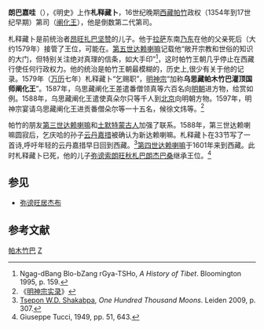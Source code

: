 '''朗巴嘉哇'''（{{bo|z=རྣམ་པར་རྒྱལ་བ|w=rnam par rgyal ba }}），《明史》上作'''札释藏卜'''，16世纪晚期[[西藏|西藏]][[帕竹|帕竹]]政权（1354年到17世纪早期）第司（[[阐化王|阐化王]]），他是倒数第二代第司。

札释藏卜是前统治者[[昂旺扎巴坚赞|昂旺扎巴坚赞]]的儿子。他于[[拉萨|拉萨]]东南[[乃东|乃东]]在他的父亲死后（大约1579年）接管了王位，可能在。[[第五世达赖喇嘛|第五世达赖喇嘛]]记载他“敞开宗教和世俗的知识的大门，但特别关注绝对真理的信条，如大手印”<ref>Ngag-dBang Blo-bZang rGya-TSHo, ''A History of Tibet''. Bloomington 1995, p. 159.</ref>，这时帕竹王朝几乎停止在西藏行使任何行政权力。他的统治是帕竹王朝最模糊的，历史上,很少有关于他的记录。1579年（[[万历|万历]]七年）札释藏卜“乞赐职”，[[明神宗|明神宗]]“加称'''乌思藏帕木竹巴灌顶国师阐化王'''”。1587年，乌思藏阐化王差遣番僧领真等六百名向[[明朝|明朝]]进方物，给赏如例。1588年，乌思藏阐化王遣使真朵尔只等千人到[[北京|北京]]向明朝方物。1597年，明神宗宴请乌思藏阐化王进贡番僧朵尔等一十五名，候徐文炜等。<ref>《[[明实录|明神宗实录]]》</ref>

帕竹的朋友[[第三世达赖喇嘛|第三世达赖喇嘛]]和[[土默特|土默特]][[蒙古人|蒙古人]]加强了联系。1588年，第三世达赖喇嘛圆寂后，乞庆哈的孙子[[云丹嘉措|云丹嘉措]]被确认为新达赖喇嘛。札释藏卜在33节写了一首诗,呼吁年轻的云丹嘉措早日回到西藏。<ref>[[夏格巴·旺秋德丹|Tsepon W.D. Shakabpa]], ''One Hundred Thousand Moons''. Leiden 2009, p. 307.</ref>[[第四世达赖喇嘛|第四世达赖喇嘛]]于1601年来到西藏。此时札释藏卜已死，他的儿子[[弥谤索朗旺秋札巴朗杰巴桑|弥谤索朗旺秋札巴朗杰巴桑]]继承王位。<ref>Giuseppe Tucci, 1949, pp. 51, 643.</ref>
== 参见 ==
*[[弥谤旺居杰布|弥谤旺居杰布]]
== 参考文献 ==
{{Reflist}}

{{start box}}
{{s-before|[[昂旺扎巴坚赞|昂旺扎巴坚赞]]}}
{{s-title|[[帕竹王朝|帕竹王朝]]统治者|第十二任<br />阐化王<br />1579年─1600年代}}
{{s-after|[[弥谤索朗旺秋札巴朗杰巴桑|弥谤索朗旺秋札巴朗杰巴桑]]}}
{{end box}}

[[Category:西藏君主|帕木竹巴]]
[[Category:明朝吐蕃人|Z]]